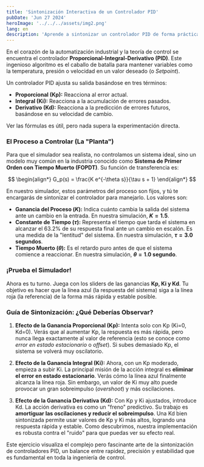 ```yaml
---
title: 'Sintonización Interactiva de un Controlador PID'
pubDate: 'Jun 27 2024'
heroImage: '../../../assets/img2.png'
lang: en
description: 'Aprende a sintonizar un controlador PID de forma práctica con este simulador interactivo para un sistema de primer orden con retardo (FOPDT).'
---
```




En el corazón de la automatización industrial y la teoría de control se encuentra el controlador **Proporcional-Integral-Derivativo (PID)**. Este ingenioso algoritmo es el caballo de batalla para mantener variables como la temperatura, presión o velocidad en un valor deseado (o *Setpoint*).

Un controlador PID ajusta su salida basándose en tres términos:
* **Proporcional (Kp):** Reacciona al error actual.
* **Integral (Ki):** Reacciona a la acumulación de errores pasados.
* **Derivativo (Kd):** Reacciona a la predicción de errores futuros, basándose en su velocidad de cambio.

Ver las fórmulas es útil, pero nada supera la experimentación directa.

### El Proceso a Controlar (La "Planta")

Para que el simulador sea realista, no controlamos un sistema ideal, sino un modelo muy común en la industria conocido como **Sistema de Primer Orden con Tiempo Muerto (FOPDT)**. Su función de transferencia es:

$$ 
\begin{align*}
G_p(s) = \frac{K e^{-\theta s}}{\tau s + 1} 
\end{align*}
$$

En nuestro simulador, estos parámetros del proceso son fijos, y tú te encargarás de sintonizar el controlador para manejarlo. Los valores son:
* **Ganancia del Proceso ($K$):** Indica cuánto cambia la salida del sistema ante un cambio en la entrada. En nuestra simulación, **$K = 1.5$**.
* **Constante de Tiempo ($\tau$):** Representa el tiempo que tarda el sistema en alcanzar el 63.2% de su respuesta final ante un cambio en escalón. Es una medida de la "lentitud" del sistema. En nuestra simulación, **$\tau = 3.0$ segundos**.
* **Tiempo Muerto ($\theta$):** Es el retardo puro antes de que el sistema comience a reaccionar. En nuestra simulación, **$\theta = 1.0$ segundo**.

### ¡Prueba el Simulador!

Ahora es tu turno. Juega con los sliders de las ganancias **Kp, Ki y Kd**. Tu objetivo es hacer que la línea azul (la respuesta del sistema) siga a la línea roja (la referencia) de la forma más rápida y estable posible.

<InteractiveSystem />

### Guía de Sintonización: ¿Qué Deberías Observar?

1.  **Efecto de la Ganancia Proporcional (Kp):** 
Intenta solo con Kp (Ki=0, Kd=0). Verás que al aumentar Kp, la respuesta es más rápida, pero nunca llega exactamente al valor de referencia (esto se conoce como *error en estado estacionario* o *offset*). Si subes demasiado Kp, el sistema se volverá muy oscilatorio.

2.  **Efecto de la Ganancia Integral (Ki):**
Ahora, con un Kp moderado, empieza a subir Ki. La principal misión de la acción integral es **eliminar el error en estado estacionario**. Verás cómo la línea azul finalmente alcanza la línea roja. Sin embargo, un valor de Ki muy alto puede provocar un gran sobreimpulso (*overshoot*) y más oscilaciones.

3.  **Efecto de la Ganancia Derivativa (Kd):**
Con Kp y Ki ajustados, introduce Kd. La acción derivativa es como un "freno" predictivo. Su trabajo es **amortiguar las oscilaciones y reducir el sobreimpulso**. Una Kd bien sintonizada permite usar valores de Kp y Ki más altos, logrando una respuesta rápida y estable. Como descubrimos, nuestra implementación es robusta contra el "ruido" para que puedas ver su efecto real.

Este ejercicio visualiza el complejo pero fascinante arte de la sintonización de controladores PID, un balance entre rapidez, precisión y estabilidad que es fundamental en toda la ingeniería de control.
